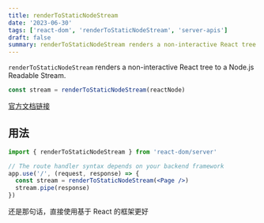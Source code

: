 ```yaml
---
title: renderToStaticNodeStream
date: '2023-06-30'
tags: ['react-dom', 'renderToStaticNodeStream', 'server-apis']
draft: false
summary: renderToStaticNodeStream renders a non-interactive React tree to a Node.js Readable Stream.
---
```


`renderToStaticNodeStream` renders a non-interactive React tree to a Node.js Readable Stream.

```jsx
const stream = renderToStaticNodeStream(reactNode)
```

[官方文档链接](https://react.dev/reference/react-dom/server/renderToStaticNodeStream)

## 用法

```jsx
import { renderToStaticNodeStream } from 'react-dom/server'

// The route handler syntax depends on your backend framework
app.use('/', (request, response) => {
  const stream = renderToStaticNodeStream(<Page />)
  stream.pipe(response)
})
```

还是那句话，直接使用基于 React 的框架更好
